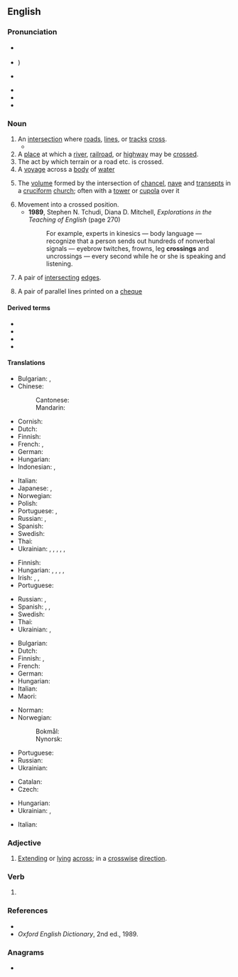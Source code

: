 ==English==
{{wikipedia|dab=crossing}}

===Pronunciation===
* {{a|GenAm}} {{IPA|en|/ˈkɹɔsɪŋ/}}
* {{a|RP}} {{IPA|en|/ˈkɹɒsɪŋ/|qual2=dated|/ˈkɹɔːsɪŋ/}})
* {{a|cot-caught|Canada}} {{IPA|en|/ˈkɹɑsɪŋ/}}
* {{audio|en|en-us-crossing.ogg|Audio (US)}}
* {{rhymes|en|ɒsɪŋ|ɔːsɪŋ}}
* {{rhymes|en|ɒsɪŋ}}

===Noun===
{{en-noun}}

# An [[intersection]] where [[road]]s, [[line]]s, or [[track]]s [[cross]].
#* {{quote-journal|en|year=2019|month=October|title=Newark crossing renewed|journal=Modern Railways|page=23|text=The lynchpin of the work was replacement of the flat '''crossing''' at Newark, where the ECML crosses the Nottingham to Lincoln line, with this work taking place across the three days of the bank holiday weekend.}}
# A [[place]] at which a [[river]], [[railroad]], or [[highway]] may be [[cross]]ed.
# The act by which terrain or a road etc. is crossed.
# A [[voyage]] across a [[body]] of [[water]]
# {{lb|en|architecture}} The [[volume]] formed by the intersection of [[chancel]], [[nave]] and [[transept]]s in a [[cruciform]] [[church]]; often with a [[tower]] or [[cupola]] over it
# Movement into a crossed position.
#* '''1989''', Stephen N. Tchudi, ‎Diana D. Mitchell, ''Explorations in the Teaching of English'' (page 270)
#*: For example, experts in kinesics — body language — recognize that a person sends out hundreds of nonverbal signals — eyebrow twitches, frowns, leg '''crossings''' and uncrossings — every second while he or she is speaking and listening.
# {{lb|en|graph theory}} A pair of [[intersecting]] [[edge|edges]].
# A pair of parallel lines printed on a [[cheque]]

====Derived terms====
* {{l|en|crossing keeper}}
* {{l|en|diamond crossing}}
* {{l|en|grade crossing}}
* {{l|en|level crossing}}

====Translations====
{{trans-top|intersection where roads, lines, or tracks cross}}
* Bulgarian: {{t+|bg|пресичане|n}}, {{t+|bg|пресечка|f}}
* Chinese:
*: Cantonese: {{t|yue|路口|tr=lou6 hau2}}
*: Mandarin: {{t+|cmn|路口|tr=lùkǒu|sc=Hani}}
* Cornish: {{t|kw|treusva|f}}
* Dutch: {{t+|nl|kruising|f}}
* Finnish: {{t+|fi|risteys}}
* French: {{t+|fr|carrefour}}, {{t+|fr|croisement}}
* German: {{t+|de|Kreuzung|f}}
* Hungarian: {{t+|hu|kereszteződés}}
* Indonesian: {{t+|id|persimpangan}}, {{t+|id|persilangan}}
{{trans-mid}}
* Italian: {{t+|it|incrocio|m}}
* Japanese: {{t+|ja|交差点|tr=kōsaten|sc=Jpan}} {{qualifier|roads}}, {{t|ja|踏切|tr=fumikiri|sc=Jpan}} {{qualifier|level crossing}}
* Norwegian: {{t+|no|kryss|n}}
* Polish: {{t+|pl|skrzyżowanie|n}}
* Portuguese: {{t+|pt|encruzilhada|f}}, {{t+|pt|cruzamento|m}}
* Russian: {{t+|ru|перекрёсток|m}}, {{t+|ru|пересече́ние|n}}
* Spanish: {{t+|es|cruce|m}}
* Swedish: {{t+|sv|korsning|c}}
* Thai: {{t-needed|th}}
* Ukrainian: {{t|uk|перехрестя|n|sc=Cyrl}}, {{t|uk|перетин|m|sc=Cyrl}}, {{t|uk|перехрещення|n|sc=Cyrl}}, {{t|uk|схрещення|n|sc=Cyrl}}, {{t|uk|роздоріжжя|n|sc=Cyrl}}, {{t|uk|перехрещування|n|sc=Cyrl}}
{{trans-bottom}}

{{trans-top|place at which a river, railroad, or highway may be crossed}}
* Finnish: {{t|fi|ylikulkupaikka}}
* Hungarian: {{sense|in general}} {{t+|hu|átkelőhely}}, {{sense|for pedestrians}} {{t|hu|gyalogátkelő}}, {{t+|hu|gyalogos-átkelőhely}}, {{t|hu|[[kijelölt]] [[gyalogátkelőhely]]}}, {{sense|for a railroad}} {{t|hu|vasúti átjáró}}
* Irish: {{t|ga|trasbhealach|m}}, {{t|ga|trasrian|m}}, {{t|ga|crosaire|m}}
* Portuguese: {{t+|pt|cruzamento|m}}
{{trans-mid}}
* Russian: {{t+|ru|перее́зд|m}}, {{qualifier|river}} {{t+|ru|перепра́ва|f}}
* Spanish: {{t+|es|cruce|m}}, {{qualifier|pedestrian}} {{t|es|cruce peatonal}}, {{qualifier|watercourse}} {{t+|es|vado}}
* Swedish: {{t+|sv|övergångsställe|n}}
* Thai: {{t-needed|th}}
* Ukrainian: {{t|uk|переїзд|sc=Cyrl}}, {{t+|uk|перехід|m}}
{{trans-bottom}}

{{trans-top|voyage across a body of water}}
* Bulgarian: {{t+|bg|пресичане|n}}
* Dutch: {{t+|nl|oversteek|m}}
* Finnish: {{t+|fi|ylittäminen}}, {{t+|fi|ylitys}}
* French: {{t+|fr|traversée}}
* German: {{t+|de|Überfahrt|f}}
* Hungarian: {{t+|hu|átkelés}}
* Italian: {{t+|it|traversata|f}}
* Maori: {{t|mi|whitianga}}
{{trans-mid}}
* Norman: {{t|nrf|travèrsée|f}}
* Norwegian:
*: Bokmål: {{t|nb|overfart|m}}
*: Nynorsk: {{t|nn|overfart|m}}
* Portuguese: {{t|pt|singradura|f}}
* Russian: {{t+|ru|перепра́ва|f}}
* Ukrainian: {{t|uk|перепра́ва|f}}
{{trans-bottom}}

{{trans-top|volume formed by the intersection of chancel, nave and transepts in a cruciform church}}
* Catalan: {{t+|ca|creuer|m}}
* Czech: {{t|cs|křížení|n}}
{{trans-mid}}
* Hungarian: {{t+|hu|négyezet}}
* Ukrainian: {{t|uk|хрест|m}}, {{t|uk|перехрещення|n}}
{{trans-bottom}}

{{trans-top|graph theory}}
* Italian: {{t+|it|incrocio|m}}
{{trans-mid}}
{{trans-bottom}}

===Adjective===
{{en-adj|-}}

# {{lb|en|rare}} [[extend|Extending]] or [[lying]] [[across]]; in a [[crosswise]] [[direction]].

===Verb===
{{head|en|verb form}}

# {{present participle of|en|cross|nocat=1}}

===References===
* {{R:Dictionary.com|crossing}}
* ''Oxford English Dictionary'', 2nd ed., 1989.

===Anagrams===
* {{anagrams|en|a=cginorss|scorings|scorsing}}